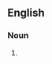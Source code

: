 {{also|tug boats|tug-boats}}
==English==

===Noun===
{{head|en|noun plural form}}

# {{plural of|tugboat|lang=en}}